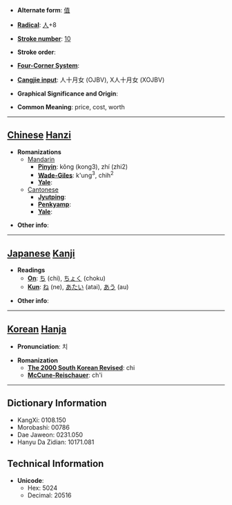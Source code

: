* '''Alternate form''': [[值]]

* '''[[Wiktionary:Chinese radical index| Radical]]''': [[Wiktionary:Chinese radical index 人|人]]+8

* '''[[Wiktionary:Chinese total strokes index|Stroke number]]''': [[Wiktionary:Chinese total strokes index 10|10]]

* '''Stroke order''': 

* '''[[Wiktionary:Chinese four corner index|Four-Corner System]]''': 

* '''[[Wiktionary:Chinese Cangjie index|Cangjie input]]''': 人十月女 (OJBV), X人十月女 (XOJBV)

* '''Graphical Significance and Origin''': 

* '''Common Meaning''': price, cost, worth

----

== [[Chinese]] [[Hanzi]] ==

* '''Romanizations'''
** [[Mandarin]]
*** '''[[Pinyin]]''': kǒng (kong3), zhí (zhi2)
*** '''[[Wade-Giles]]''': k'ung<sup>3</sup>, chih<sup>2</sup>
*** '''[[Yale]]''': 
**[[Cantonese]]
***'''[[Jyutping]]''':
***'''[[Penkyamp]]''': 
***'''[[Yale]]''': 

* '''Other info''': 

----

== [[Japanese]] [[Kanji]] ==

* '''Readings'''
** '''[[On]]''': [[ち]] (chi), [[ちょく]] (choku)
** '''[[Kun]]''': [[ね]] (ne), [[あたい]] (atai), [[あう]] (au)

* '''Other info''':  

----

== [[Korean]] [[Hanja]] ==

* '''Pronunciation''': 치

* '''Romanization'''
** '''[[The 2000 South Korean Revised Romanization|The 2000 South Korean Revised]]''': chi
** '''[[McCune-Reischauer]]''': ch'i

----

== Dictionary Information ==

* KangXi: 0108.150
* Morobashi: 00786
* Dae Jaweon: 0231.050
* Hanyu Da Zidian: 10171.081

== Technical Information ==

* '''Unicode''':
** Hex: 5024
** Decimal: 20516